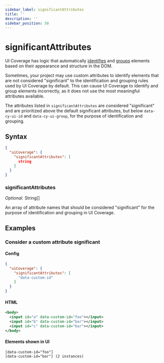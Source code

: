 ```yaml
---
sidebar_label: significantAttributes
title: ''
description: ''
sidebar_position: 50
---
```


# significantAttributes

UI Coverage has logic that automatically [identifies](/ui-coverage/core-concepts/element-identification) and [groups](/ui-coverage/core-concepts/element-grouping) elements based on their appearance and structure in the DOM.

Sometimes, your project may use custom attributes to identify elements that are not considered "significant" to the identification and grouping rules used by UI Coverage by default. This can cause UI Coverage to identify and group elements incorrectly, as it does not use the most meaningful attributes available.

The attributes listed in `significantAttributes` are considered "significant" and are prioritized above the default significant attributes, but below `data-cy-ui-id` and `data-cy-ui-group`, for the purpose of identification and grouping.

## Syntax

```json
{
  "uiCoverage": {
    "significantAttributes": [
      string
    ]
  }
}
```

### significantAttributes

_Optional._ String\[]

An array of attribute names that should be considered "significant" for the purpose of identification and grouping in UI Coverage.

## Examples

### Consider a custom attribute significant

#### Config

```json
{
  "uiCoverage": {
    "significantAttributes": [
      "data-custom-id"
    ]
  }
}
```

#### HTML

```xml
<body>
  <input id="a" data-custom-id="foo"></input>
  <input id="b" data-custom-id="bar"></input>
  <input id="c" data-custom-id="bar"></input>
</body>
```

#### Elements shown in UI

```
[data-custom-id="foo"]
[data-custom-id="bar"] (2 instances)
```
